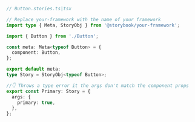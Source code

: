 ```ts
// Button.stories.ts|tsx

// Replace your-framework with the name of your framework
import type { Meta, StoryObj } from '@storybook/your-framework';

import { Button } from './Button';

const meta: Meta<typeof Button> = {
  component: Button,
};

export default meta;
type Story = StoryObj<typeof Button>;

//👇 Throws a type error it the args don't match the component props
export const Primary: Story = {
  args: {
    primary: true,
  },
};
```
